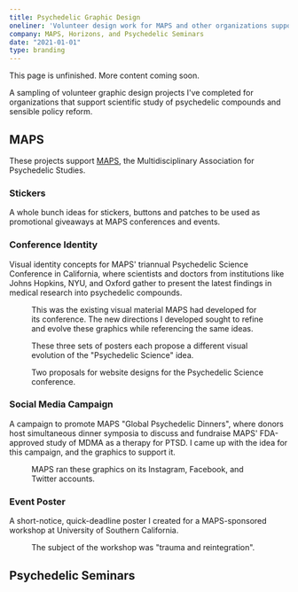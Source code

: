 ```yaml
---
title: Psychedelic Graphic Design
oneliner: 'Volunteer design work for MAPS and other organizations supporting psychedelic research and sensible policy'
company: MAPS, Horizons, and Psychedelic Seminars
date: "2021-01-01"
type: branding
---
```

<p className="bigText">This page is unfinished. More content coming soon.</p>

<p class="bigText">A sampling of volunteer graphic design projects I've completed for organizations that support scientific study of psychedelic compounds and sensible policy reform.</p>

## MAPS

<p class="bigText">These projects support <a href='https://www.maps.org'>MAPS</a>, the Multidisciplinary Association for Psychedelic Studies.</p>

### Stickers
A whole bunch ideas for stickers, buttons and patches to be used as promotional giveaways at MAPS conferences and events.

<WidthBleeder>
      <figure>
            <FlexContainer breakpoint='768px'>
                  <GatsbyImage image={imageByName(props, 'stickers-0')} alt='This image, and the following 5, are various designs for circular stickers bearing the words "Support Psychedelic Science."' objectFit='contain' />
                  <GatsbyImage image={imageByName(props, 'stickers-1')} alt="" objectFit='contain' />
            </FlexContainer>
            <FlexContainer breakpoint='768px'>
                  <GatsbyImage image={imageByName(props, 'stickers-2')} alt="" objectFit='contain' />
                  <GatsbyImage image={imageByName(props, 'stickers-3')} alt="" objectFit='contain' />
            </FlexContainer>
            <FlexContainer breakpoint='600px'>
                  <GatsbyImage image={imageByName(props, 'stickers-4')} alt="" objectFit='contain' />
                  <GatsbyImage image={imageByName(props, 'stickers-5')} alt="" objectFit='contain' />
            </FlexContainer>
      </figure>
</WidthBleeder>

### Conference Identity
Visual identity concepts for MAPS' triannual Psychedelic Science Conference in California, where scientists and doctors from institutions like Johns Hopkins, NYU, and Oxford gather to present the latest findings in medical research into psychedelic compounds.

<figure>
      <GatsbyImage image={imageByName(props, 'psyence-original', true)} alt="" />
      <figcaption>This was the existing visual material MAPS had developed for its conference. The new directions I developed sought to refine and evolve these graphics while referencing the same ideas.</figcaption>
</figure>

<figure>
      <GatsbyImage image={imageByName(props, 'psyence-posters-0', true)} alt="" />
      <GatsbyImage image={imageByName(props, 'psyence-posters-1', true)} alt="" />
      <GatsbyImage image={imageByName(props, 'psyence-posters-2', true)} alt="" />
      <figcaption>These three sets of posters each propose a different visual evolution of the "Psychedelic Science" idea.</figcaption>
</figure>

<WidthBleeder>
      <figure>
            <FlexContainer breakpoint='768px'>
                  <GatsbyImage image={imageByName(props, 'psyence-site-0')} alt="" objectFit='contain'/>
                  <GatsbyImage image={imageByName(props, 'psyence-site-1')} alt="" objectFit='contain'/>
            </FlexContainer>
            <figcaption>Two proposals for website designs for the Psychedelic Science conference.</figcaption>
      </figure>
</WidthBleeder>

### Social Media Campaign
A campaign to promote MAPS "Global Psychedelic Dinners", where donors host simultaneous dinner symposia to discuss and fundraise MAPS' FDA-approved study of MDMA as a therapy for PTSD. I came up with the idea for this campaign, and the graphics to support it.

<figure>
      <GatsbyImage image={imageByName(props, 'social-0', true)} alt="" />
      <GatsbyImage image={imageByName(props, 'social-1', true)} alt="" />
      <figcaption>MAPS ran these graphics on its Instagram, Facebook, and Twitter accounts.</figcaption>
</figure>

### Event Poster
A short-notice, quick-deadline poster I created for a MAPS-sponsored workshop at University of Southern California.

<figure>
      <GatsbyImage className="shadow" image={imageByName(props, 'trauma-flyer', true)} style={{maxHeight:rhythm(30)}} imgStyle={{objectFit:'contain'}} alt="" />
      <figcaption>The subject of the workshop was "trauma and reintegration".</figcaption>
</figure>


## Psychedelic Seminars
